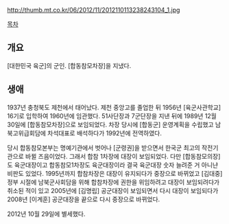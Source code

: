http://thumb.mt.co.kr/06/2012/11/2012110113238243104_1.jpg

[[목차]]
== 개요 ==
[대한민국 육군]의 군인. [합동참모차장]을 지냈다.

== 생애 ==
1937년 충청북도 제천에서 태어났다. 제천 중앙고를 졸업한 뒤 1956년 [육군사관학교] 16기로 입학하여 1960년에 임관했다. 51사단장과 7군단장을 지낸 뒤에 1989년 12월 30일에 [합동참모차장]으로 보임되었다. 차장 당시에 [합동군] 운영계획을 수립했고 남북고위급회담에 차석대표로 배석하다가 1992년에 전역하였다.

당시 합동참모본부는 명예기관에서 벗어나 [군령권]을 받으면서 한국군 최고의 작전기관으로 바뀔 즈음이었다. 그래서 합참 1차장에 대장이 보임되었다. 다만 [합동참모의장]도 육군대장이고 합동참모1차장도 육군대장이라 결국 육군대장 숫자 늘려준 거 아니냔 비판도 있었다. 1995년까지 합참차장은 대장이 유지되다가 중장으로 바뀌었고 [김대중] 정부 시절에 남북군사회담을 위해 합참차장에 권한을 위임하려고 대장이 보임되려다가 취소된 적이 있고 2005년에 [김명립] 공군대장이 보임되면서 다시 대장이 보임되다가 2008년 [이계훈] 공군대장을 끝으로 다시 중장으로 바뀌었다.

2012년 10월 29일에 별세했다.
